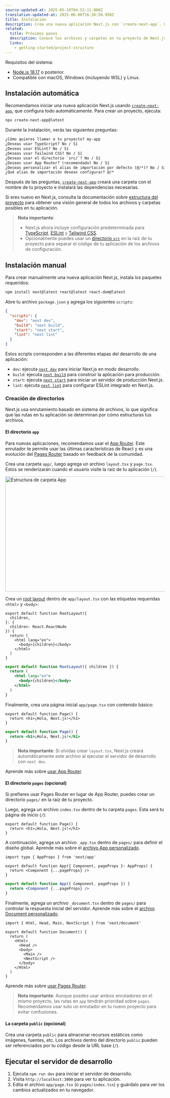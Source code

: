 ```yaml
---
source-updated-at: 2025-05-16T04:52:11.000Z
translation-updated-at: 2025-06-06T16:36:50.958Z
title: Instalación
description: Crea una nueva aplicación Next.js con `create-next-app`. Configura TypeScript, estilos y ajusta tu archivo `next.config.js`.
related:
  title: Próximos pasos
  description: Conoce los archivos y carpetas en tu proyecto de Next.js.
  links:
    - getting-started/project-structure
---
```


Requisitos del sistema:

- [Node.js 18.17](https://nodejs.org/) o posterior.
- Compatible con macOS, Windows (incluyendo WSL) y Linux.

## Instalación automática

Recomendamos iniciar una nueva aplicación Next.js usando [`create-next-app`](/docs/app/api-reference/cli/create-next-app), que configura todo automáticamente. Para crear un proyecto, ejecuta:

```bash filename="Terminal"
npx create-next-app@latest
```

Durante la instalación, verás las siguientes preguntas:

```txt filename="Terminal"
¿Cómo quieres llamar a tu proyecto? my-app
¿Deseas usar TypeScript? No / Sí
¿Deseas usar ESLint? No / Sí
¿Deseas usar Tailwind CSS? No / Sí
¿Deseas usar el directorio `src/`? No / Sí
¿Deseas usar App Router? (recomendado) No / Sí
¿Deseas personalizar el alias de importación por defecto (@/*)? No / Sí
¿Qué alias de importación deseas configurar? @/*
```

Después de las preguntas, [`create-next-app`](/docs/app/api-reference/cli/create-next-app) creará una carpeta con el nombre de tu proyecto e instalará las dependencias necesarias.

Si eres nuevo en Next.js, consulta la documentación sobre [estructura del proyecto](/docs/getting-started/project-structure) para obtener una visión general de todos los archivos y carpetas posibles en tu aplicación.

> **Nota importante**:
>
> - Next.js ahora incluye configuración predeterminada para [TypeScript](/docs/app/building-your-application/configuring/typescript), [ESLint](/docs/app/building-your-application/configuring/eslint) y [Tailwind CSS](/docs/app/building-your-application/styling/tailwind-css).
> - Opcionalmente puedes usar un [directorio `src`](/docs/app/building-your-application/configuring/src-directory) en la raíz de tu proyecto para separar el código de tu aplicación de los archivos de configuración.

## Instalación manual

Para crear manualmente una nueva aplicación Next.js, instala los paquetes requeridos:

```bash filename="Terminal"
npm install next@latest react@latest react-dom@latest
```

Abre tu archivo `package.json` y agrega los siguientes `scripts`:

```json filename="package.json"
{
  "scripts": {
    "dev": "next dev",
    "build": "next build",
    "start": "next start",
    "lint": "next lint"
  }
}
```

Estos scripts corresponden a las diferentes etapas del desarrollo de una aplicación:

- `dev`: ejecuta [`next dev`](/docs/app/api-reference/cli/next#next-dev-options) para iniciar Next.js en modo desarrollo.
- `build`: ejecuta [`next build`](/docs/app/api-reference/cli/next#next-build-options) para construir la aplicación para producción.
- `start`: ejecuta [`next start`](/docs/app/api-reference/cli/next#next-start-options) para iniciar un servidor de producción Next.js.
- `lint`: ejecuta [`next lint`](/docs/app/api-reference/cli/next#next-lint-options) para configurar ESLint integrado en Next.js.

### Creación de directorios

Next.js usa enrutamiento basado en sistema de archivos, lo que significa que las rutas en tu aplicación se determinan por cómo estructuras tus archivos.

#### El directorio `app`

Para nuevas aplicaciones, recomendamos usar el [App Router](/docs/app). Este enrutador te permite usar las últimas características de React y es una evolución del [Pages Router](/docs/pages) basado en feedback de la comunidad.

Crea una carpeta `app/`, luego agrega un archivo `layout.tsx` y `page.tsx`. Estos se renderizarán cuando el usuario visite la raíz de tu aplicación (`/`).

<Image
  alt="Estructura de carpeta App"
  srcLight="/docs/light/app-getting-started.png"
  srcDark="/docs/dark/app-getting-started.png"
  width="1600"
  height="363"
/>

Crea un [root layout](/docs/app/building-your-application/routing/pages-and-layouts#root-layout-required) dentro de `app/layout.tsx` con las etiquetas requeridas `<html>` y `<body>`:

```tsx filename="app/layout.tsx" switcher
export default function RootLayout({
  children,
}: {
  children: React.ReactNode
}) {
  return (
    <html lang="en">
      <body>{children}</body>
    </html>
  )
}
```

```jsx filename="app/layout.js" switcher
export default function RootLayout({ children }) {
  return (
    <html lang="en">
      <body>{children}</body>
    </html>
  )
}
```

Finalmente, crea una página inicial `app/page.tsx` con contenido básico:

```tsx filename="app/page.tsx" switcher
export default function Page() {
  return <h1>¡Hola, Next.js!</h1>
}
```

```jsx filename="app/page.js" switcher
export default function Page() {
  return <h1>¡Hola, Next.js!</h1>
}
```

> **Nota importante**: Si olvidas crear `layout.tsx`, Next.js creará automáticamente este archivo al ejecutar el servidor de desarrollo con `next dev`.

Aprende más sobre [usar App Router](/docs/app/building-your-application/routing/defining-routes).

#### El directorio `pages` (opcional)

Si prefieres usar Pages Router en lugar de App Router, puedes crear un directorio `pages/` en la raíz de tu proyecto.

Luego, agrega un archivo `index.tsx` dentro de tu carpeta `pages`. Esta será tu página de inicio (`/`):

```tsx filename="pages/index.tsx" switcher
export default function Page() {
  return <h1>¡Hola, Next.js!</h1>
}
```

A continuación, agrega un archivo `_app.tsx` dentro de `pages/` para definir el diseño global. Aprende más sobre el [archivo App personalizado](/docs/pages/building-your-application/routing/custom-app).

```tsx filename="pages/_app.tsx" switcher
import type { AppProps } from 'next/app'

export default function App({ Component, pageProps }: AppProps) {
  return <Component {...pageProps} />
}
```

```jsx filename="pages/_app.js" switcher
export default function App({ Component, pageProps }) {
  return <Component {...pageProps} />
}
```

Finalmente, agrega un archivo `_document.tsx` dentro de `pages/` para controlar la respuesta inicial del servidor. Aprende más sobre el [archivo Document personalizado](/docs/pages/building-your-application/routing/custom-document).

```tsx filename="pages/_document.tsx" switcher
import { Html, Head, Main, NextScript } from 'next/document'

export default function Document() {
  return (
    <Html>
      <Head />
      <body>
        <Main />
        <NextScript />
      </body>
    </Html>
  )
}
```

Aprende más sobre [usar Pages Router](/docs/pages/building-your-application/routing/pages-and-layouts).

> **Nota importante**: Aunque puedes usar ambos enrutadores en el mismo proyecto, las rutas en `app` tendrán prioridad sobre `pages`. Recomendamos usar solo un enrutador en tu nuevo proyecto para evitar confusiones.

#### La carpeta `public` (opcional)

Crea una carpeta `public` para almacenar recursos estáticos como imágenes, fuentes, etc. Los archivos dentro del directorio `public` pueden ser referenciados por tu código desde la URL base (`/`).

## Ejecutar el servidor de desarrollo

1. Ejecuta `npm run dev` para iniciar el servidor de desarrollo.
2. Visita `http://localhost:3000` para ver tu aplicación.
3. Edita el archivo `app/page.tsx` (o `pages/index.tsx`) y guárdalo para ver los cambios actualizados en tu navegador.